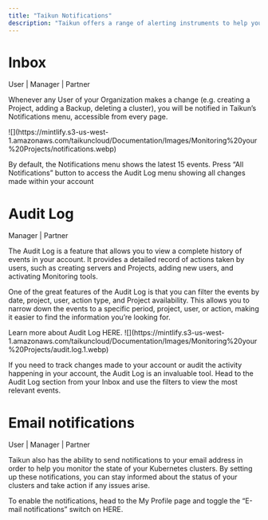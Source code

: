 ```yaml
---
title: "Taikun Notifications"
description: "Taikun offers a range of alerting instruments to help you stay informed about the status of your clusters."
---
```


# Inbox

<Icon icon="user" iconType="solid" /> User | <Icon icon="user-tie" iconType="solid" /> Manager | <Icon icon="handshake" iconType="solid" /> Partner

Whenever any User of your Organization makes a change (e.g. creating a Project, adding a Backup, deleting a cluster), you will be notified in Taikun’s Notifications menu, accessible from every page.

<Frame caption="Notifications">
  ![](https://mintlify.s3-us-west-1.amazonaws.com/taikuncloud/Documentation/Images/Monitoring%20your%20Projects/notifications.webp)
</Frame>

By default, the Notifications menu shows the latest 15 events. Press “All Notifications” button to access the Audit Log menu showing all changes made within your account

# Audit Log

<Icon icon="user-tie" iconType="solid" /> Manager | <Icon icon="handshake" iconType="solid" /> Partner

The Audit Log is a feature that allows you to view a complete history of events in your account. It provides a detailed record of actions taken by users, such as creating servers and Projects, adding new users, and activating Monitoring tools.

One of the great features of the Audit Log is that you can filter the events by date, project, user, action type, and Project availability. This allows you to narrow down the events to a specific period, project, user, or action, making it easier to find the information you’re looking for.

<Card title="Audit Log" icon="user" horizontal={true} href="Documentation/Topics/Monitoring your Projects/Audit Log.mdx">
  Learn more about Audit Log HERE.
</Card>

<Frame caption="Audit Log">
  ![](https://mintlify.s3-us-west-1.amazonaws.com/taikuncloud/Documentation/Images/Monitoring%20your%20Projects/audit.log.1.webp)
</Frame>

If you need to track changes made to your account or audit the activity happening in your account, the Audit Log is an invaluable tool. Head to the Audit Log section from your Inbox and use the filters to view the most relevant events.

# Email notifications

<Icon icon="user" iconType="solid" /> User | <Icon icon="user-tie" iconType="solid" /> Manager | <Icon icon="handshake" iconType="solid" /> Partner

Taikun also has the ability to send notifications to your email address in order to help you monitor the state of your Kubernetes clusters. By setting up these notifications, you can stay informed about the status of your clusters and take action if any issues arise.

<Card title="My Profile" icon="user" horizontal={true} href="Documentation/Topics/Account Management/My Profile management.mdx">
  To enable the notifications, head to the My Profile page and toggle the “E-mail notifications” switch on HERE.
</Card>